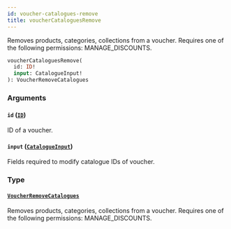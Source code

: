 ```yaml
---
id: voucher-catalogues-remove
title: voucherCataloguesRemove
---
```


Removes products, categories, collections from a voucher. Requires one of the following permissions: MANAGE_DISCOUNTS.

```graphql
voucherCataloguesRemove(
  id: ID!
  input: CatalogueInput!
): VoucherRemoveCatalogues
```

### Arguments

#### `id` ([`ID`](../../../developer/api-reference/scalars/id))

ID of a voucher.

#### `input` ([`CatalogueInput`](../../../developer/api-reference/inputs/catalogue-input))

Fields required to modify catalogue IDs of voucher.

### Type

#### [`VoucherRemoveCatalogues`](../../../developer/api-reference/objects/voucher-remove-catalogues)

Removes products, categories, collections from a voucher. Requires one of the following permissions: MANAGE_DISCOUNTS.
